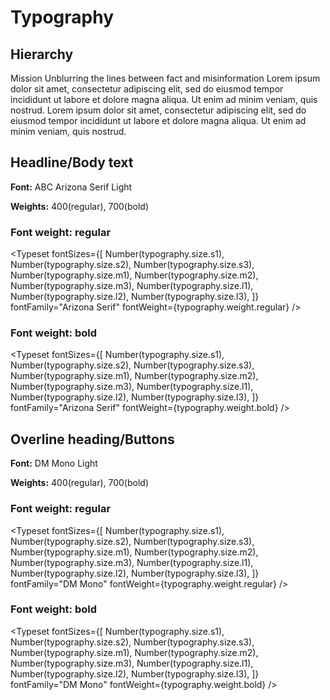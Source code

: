 


<Meta title="Typography" />

# Typography

## Hierarchy

<Canvas columns={2} withSource="open">
  <Typography variant="h4" fontFamily="DM Mono">
    Mission
  </Typography>
  <Typography
    variant="h1"
    fontFamily="Arizona Serif"
    sx={{ fontWeight: '200' }}
  >
    Unblurring the lines between fact and misinformation
  </Typography>
  <Typography variant="body" fontFamily="Arizona Serif">
    Lorem ipsum dolor sit amet, consectetur adipiscing elit, sed do eiusmod
    tempor incididunt ut labore et dolore magna aliqua. Ut enim ad minim veniam,
    quis nostrud. Lorem ipsum dolor sit amet, consectetur adipiscing elit, sed
    do eiusmod tempor incididunt ut labore et dolore magna aliqua. Ut enim ad
    minim veniam, quis nostrud.
  </Typography>
</Canvas>

## Headline/Body text

**Font:** ABC Arizona Serif Light

**Weights:** 400(regular), 700(bold)

### Font weight: regular

<Typeset
  fontSizes={[
    Number(typography.size.s1),
    Number(typography.size.s2),
    Number(typography.size.s3),
    Number(typography.size.m1),
    Number(typography.size.m2),
    Number(typography.size.m3),
    Number(typography.size.l1),
    Number(typography.size.l2),
    Number(typography.size.l3),
  ]}
  fontFamily="Arizona Serif"
  fontWeight={typography.weight.regular}
/>

### Font weight: bold

<Typeset
  fontSizes={[
    Number(typography.size.s1),
    Number(typography.size.s2),
    Number(typography.size.s3),
    Number(typography.size.m1),
    Number(typography.size.m2),
    Number(typography.size.m3),
    Number(typography.size.l1),
    Number(typography.size.l2),
    Number(typography.size.l3),
  ]}
  fontFamily="Arizona Serif"
  fontWeight={typography.weight.bold}
/>

## Overline heading/Buttons

**Font:** DM Mono Light

**Weights:** 400(regular), 700(bold)

### Font weight: regular

<Typeset
  fontSizes={[
    Number(typography.size.s1),
    Number(typography.size.s2),
    Number(typography.size.s3),
    Number(typography.size.m1),
    Number(typography.size.m2),
    Number(typography.size.m3),
    Number(typography.size.l1),
    Number(typography.size.l2),
    Number(typography.size.l3),
  ]}
  fontFamily="DM Mono"
  fontWeight={typography.weight.regular}
/>

### Font weight: bold

<Typeset
  fontSizes={[
    Number(typography.size.s1),
    Number(typography.size.s2),
    Number(typography.size.s3),
    Number(typography.size.m1),
    Number(typography.size.m2),
    Number(typography.size.m3),
    Number(typography.size.l1),
    Number(typography.size.l2),
    Number(typography.size.l3),
  ]}
  fontFamily="DM Mono"
  fontWeight={typography.weight.bold}
/>
